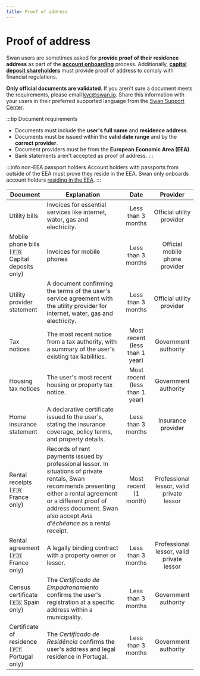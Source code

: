 ```yaml
---
title: Proof of address
---
```


# Proof of address

Swan users are sometimes asked for **provide proof of their residence address** as part of the [**account onboarding**](../../../topics/onboarding/index.mdx) process.
Additionally, [**capital deposit shareholders**](../../../topics/capital-deposits/index.mdx#shareholders) must provide proof of address to comply with financial regulations.

**Only official documents are validated**.
If you aren't sure a document meets the requirements, please email kyc@swan.io.
Share this information with your users in their preferred supported language from the [Swan Support Center](https://support.swan.io/hc/en-150/articles/14637750111133).

:::tip Document requirements
- Documents must include the **user's full name** and **residence address**.
- Documents must be issued within the **valid date range** and by the **correct provider**.
- Document providers must be from the **European Economic Area (EEA)**.
- Bank statements aren't accepted as proof of address.
:::

:::info non-EEA passport holders
Account holders with passports from outside of the EEA must prove they reside in the EEA.
Swan only onboards account holders [residing in the EEA](../../overview/country-coverage.mdx).
:::

| Document | Explanation | Date | Provider |
| --- | --- | :---: | :---: |
| Utility bills | Invoices for essential services like internet, water, gas and electricity. | Less than 3 months | Official utility provider |
| Mobile phone bills<br />(🇫🇷 Capital deposits only)  | Invoices for mobile phones | Less than 3 months | Official mobile phone provider |
| Utility provider statement | A document confirming the terms of the user's service agreement with the utility provider for internet, water, gas and electricity.  | Less than 3 months | Official utility provider |
| Tax notices | The most recent notice from a tax authority, with a summary of the user's existing tax liabilities. | Most recent (less than 1 year) | Government authority |
| Housing tax notices | The user's most recent housing or property tax notice. | Most recent (less than 1 year) | Government authority |
| Home insurance statement | A declarative certificate issued to the user's, stating the insurance coverage, policy terms, and property details. | Less than 3 months | Insurance provider |
| Rental receipts<br />(🇫🇷 France only) | Records of rent payments issued by professional lessor. In situations of private rentals, Swan recommends presenting either a rental agreement or a different proof of address document. Swan also accept *Avis d'échéance* as a rental receipt. | Most recent (1 month) | Professional lessor, valid private lessor |
| Rental agreement<br />(🇫🇷 France only) | A legally binding contract with a property owner or lessor. | Less than 3 months | Professional lessor, valid private lessor |
| Census certificate<br />(🇪🇸 Spain only) | The *Certificado de Empadronamiento* confirms the user's registration at a specific address within a municipality. | Less than 3 months | Government authority |
| Certificate of residence<br />(🇵🇹 Portugal only) | The *Certificado de Residência* confirms the user's address and legal residence in Portugal. | Less than 3 months | Government authority |
